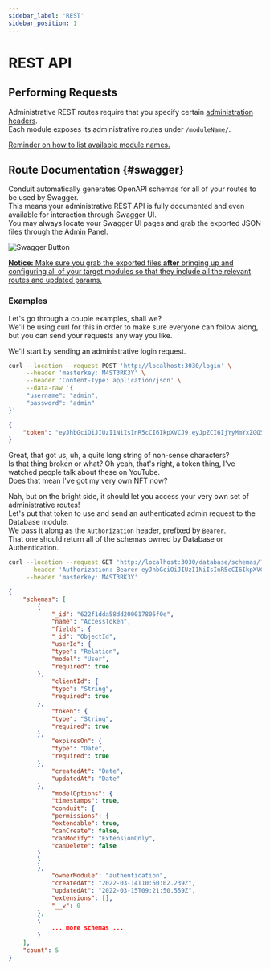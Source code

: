 ```yaml
---
sidebar_label: 'REST'
sidebar_position: 1
---
```


# REST API

## Performing Requests

Administrative REST routes require that you specify certain [administration headers](./#headers).<br />
Each module exposes its administrative routes under `/moduleName/`.

[//]: # (TODO: What about non-configurable module names?)
[Reminder on how to list available module names.](../config#listing-available-modules)

## Route Documentation {#swagger}

Conduit automatically generates OpenAPI schemas for all of your routes to be used by Swagger.<br />
This means your administrative REST API is fully documented and even available for interaction through Swagger UI.<br />
You may always locate your Swagger UI pages and grab the exported JSON files through the Admin Panel.

<div style={{textAlign: 'center'}}>

![Swagger Button](/v0.15/overview/home_topright_buttons.png)

</div>

<ins><strong>Notice:</strong> Make sure you grab the exported files <strong>after</strong> bringing up and configuring
all of your target modules so that they include all the relevant routes and updated params.</ins>

### Examples

Let's go through a couple examples, shall we?<br />
We'll be using curl for this in order to make sure everyone can follow along, but you can send your requests any way you like.

We'll start by sending an administrative login request.

``` bash title="Admin Login"
curl --location --request POST 'http://localhost:3030/login' \
     --header 'masterkey: M4ST3RK3Y' \
     --header 'Content-Type: application/json' \
     --data-raw '{
     "username": "admin",
     "password": "admin"
}'
```
```json title="Response"
{
    "token": "eyJhbGciOiJIUzI1NiIsInR5cCI6IkpXVCJ9.eyJpZCI6IjYyMmYxZGQ5NThkZDIwMDAxNzgwNWVmYyIsImlhdCI6MTY0NzM0MjMwMiwiZXhwIjoxNjQ3NDE0MzAyfQ.trHYfxt9Wf6ohgi5PWez-dZEDaQSBBR6wu2PINveQmI"
}
```

Great, that got us, uh, a quite long string of non-sense characters?<br />
Is that thing broken or what? Oh yeah, that's right, a token thing, I've watched people talk about these on YouTube.<br />
Does that mean I've got my very own NFT now?

Nah, but on the bright side, it should let you access your very own set of administrative routes!<br />
Let's put that token to use and send an authenticated admin request to the Database module.<br />
We pass it along as the `Authorization` header, prefixed by `Bearer`.<br />
That one should return all of the schemas owned by Database or Authentication.

``` bash title="Retrieving Database Schemas"
curl --location --request GET 'http://localhost:3030/database/schemas/?enabled=true&owner=database,authentication' \
     --header 'Authorization: Bearer eyJhbGciOiJIUzI1NiIsInR5cCI6IkpXVCJ9.eyJpZCI6IjYyMmYxZGQ5NThkZDIwMDAxNzgwNWVmYyIsImlhdCI6MTY0NzM0MjMwMiwiZXhwIjoxNjQ3NDE0MzAyfQ.trHYfxt9Wf6ohgi5PWez-dZEDaQSBBR6wu2PINveQmI' \
     --header 'masterkey: M4ST3RK3Y'
```
```json title="Response"
{
    "schemas": [
        {
            "_id": "622f1dda58dd200017805f0e",
            "name": "AccessToken",
            "fields": {
            "_id": "ObjectId",
            "userId": {
            "type": "Relation",
            "model": "User",
            "required": true
        },
            "clientId": {
            "type": "String",
            "required": true
        },
            "token": {
            "type": "String",
            "required": true
        },
            "expiresOn": {
            "type": "Date",
            "required": true
        },
            "createdAt": "Date",
            "updatedAt": "Date"
        },
            "modelOptions": {
            "timestamps": true,
            "conduit": {
            "permissions": {
            "extendable": true,
            "canCreate": false,
            "canModify": "ExtensionOnly",
            "canDelete": false
        }
        }
        },
            "ownerModule": "authentication",
            "createdAt": "2022-03-14T10:50:02.239Z",
            "updatedAt": "2022-03-15T09:21:50.559Z",
            "extensions": [],
            "__v": 0
        },
        {
            ... more schemas ...
        }
    ],
    "count": 5
}
```
